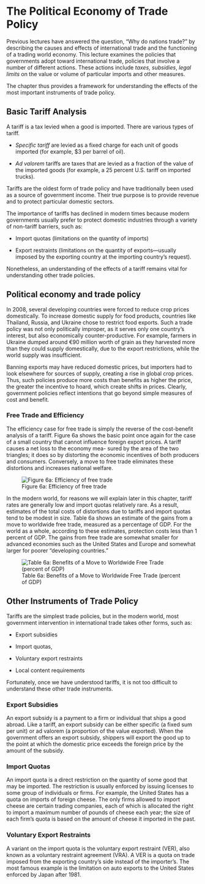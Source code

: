 # The Political Economy of Trade Policy

Previous lectures have answered the question, "Why do nations trade?" by describing the causes and effects of international trade and the functioning of a trading world economy. This lecture examines the policies that governments adopt toward international trade, policies that involve a number of different actions. These actions include *taxes*, *subsidies*, *legal limits* on the value or volume of particular imports and other measures.

The chapter thus provides a framework for understanding the effects of the most important instruments of trade policy.

## Basic Tariff Analysis

A tariff is a tax levied when a good is imported. There are various types of tariff.

-   *Specific tariff* are levied as a fixed charge for each unit of goods imported (for example, \$3 per barrel of oil).

-   *Ad valorem* tariffs are taxes that are levied as a fraction of the value of the imported goods (for example, a 25 percent U.S. tariff on imported trucks).

Tariffs are the oldest form of trade policy and have traditionally been used as a source of government income. Their true purpose is to provide revenue and to protect particular domestic sectors.

The importance of tariffs has declined in modern times because modern governments usually prefer to protect domestic industries through a variety of non-tariff barriers, such as:

-   Import quotas (limitations on the quantity of imports)

-   Export restraints (limitations on the quantity of exports---usually imposed by the exporting country at the importing country's request).

Nonetheless, an understanding of the effects of a tariff remains vital for understanding other trade policies.

## Political economy and trade policy

In 2008, several developing countries were forced to reduce crop prices domestically. To increase domestic supply for food products, countries like Thailand, Russia, and Ukraine chose to restrict food exports. Such a trade policy was not only politically improper, as it serves only one country's interest, but also economically counter-productive. For example, farmers in Ukraine dumped around €90 million worth of grain as they harvested more than they could supply domestically, due to the export restrictions, while the world supply was insufficient.

Banning exports may have reduced domestic prices, but importers had to look elsewhere for sources of supply, creating a rise in global crop prices. Thus, such policies produce more costs than benefits as higher the price, the greater the incentive to hoard, which create shifts in prices. Clearly, government policies reflect intentions that go beyond simple measures of cost and benefit.

### Free Trade and Efficiency

The efficiency case for free trade is simply the reverse of the cost-benefit analysis of a tariff. Figure 6a shows the basic point once again for the case of a small country that cannot influence foreign export prices. A tariff causes a net loss to the economy mea- sured by the area of the two triangles; it does so by distorting the economic incentives of both producers and consumers. Conversely, a move to free trade eliminates these distortions and increases national welfare.

![Figure 6a: Efficiency of free trade](figures/Efficiency-Free-Trade.jpg){fig-align="center"}

In the modern world, for reasons we will explain later in this chapter, tariff rates are generally low and import quotas relatively rare. As a result, estimates of the total costs of distortions due to tariffs and import quotas tend to be modest in size. Table 6a shows an estimate of the gains from a move to worldwide free trade, measured as a percentage of GDP. For the world as a whole, according to these estimates, protection costs less than 1 percent of GDP. The gains from free trade are somewhat smaller for advanced economies such as the United States and Europe and somewhat larger for poorer "developing countries."

![Table 6a: Benefits of a Move to Worldwide Free Trade (percent of GDP)](figures/Free-Trade-GDP.jpg){fig-align="center"}

## Other Instruments of Trade Policy

Tariffs are the simplest trade policies, but in the modern world, most government intervention in international trade takes other forms, such as: 

- Export subsidies

- Import quotas,

- Voluntary export restraints

- Local content requirements 

Fortunately, once we have understood tariffs, it is not too difficult to understand these other trade instruments.

### Export Subsidies

An export subsidy is a payment to a firm or individual that ships a good abroad. Like
a tariff, an export subsidy can be either specific (a fixed sum per unit) or ad valorem
(a proportion of the value exported). When the government offers an export subsidy,
shippers will export the good up to the point at which the domestic price exceeds the
foreign price by the amount of the subsidy.

### Import Quotas

An import quota is a direct restriction on the quantity of some good that may be
imported. The restriction is usually enforced by issuing licenses to some group of individuals or firms. For example, the United States has a quota on imports of foreign
cheese. The only firms allowed to import cheese are certain trading companies, each of
which is allocated the right to import a maximum number of pounds of cheese each year;
the size of each firm’s quota is based on the amount of cheese it imported in the past.


### Voluntary Export Restraints

A variant on the import quota is the voluntary export restraint (VER), also known as
a voluntary restraint agreement (VRA). A VER is a quota on trade imposed
from the exporting country’s side instead of the importer’s. The most famous example
is the limitation on auto exports to the United States enforced by Japan after 1981.
